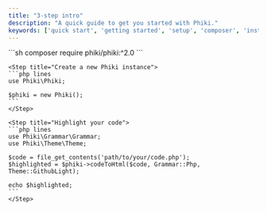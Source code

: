 ```yaml
---
title: "3-step intro"
description: "A quick guide to get you started with Phiki."
keywords: ['quick start', 'getting started', 'setup', 'composer', 'install']
---
```


<Steps>
    <Step title="Install Phiki">
    ```sh
    composer require phiki/phiki:^2.0
    ```
    </Step>

    <Step title="Create a new Phiki instance">
    ```php lines
    use Phiki\Phiki;

    $phiki = new Phiki();
    ```
    </Step>

    <Step title="Highlight your code">
    ```php lines
    use Phiki\Grammar\Grammar;
    use Phiki\Theme\Theme;

    $code = file_get_contents('path/to/your/code.php');
    $highlighted = $phiki->codeToHtml($code, Grammar::Php, Theme::GithubLight);

    echo $highlighted;
    ```
    </Step>
</Steps>

